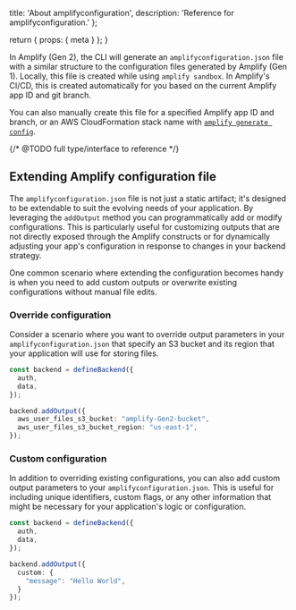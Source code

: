   title: 'About amplifyconfiguration',
  description: 'Reference for amplifyconfiguration.'
};

  return {
    props: {
      meta
    }
  };
}

In Amplify (Gen 2), the CLI will generate an `amplifyconfiguration.json` file with a similar structure to the configuration files generated by Amplify (Gen 1). Locally, this file is created while using `amplify sandbox`. In Amplify's CI/CD, this is created automatically for you based on the current Amplify app ID and git branch.

You can also manually create this file for a specified Amplify app ID and branch, or an AWS CloudFormation stack name with [`amplify generate config`](/gen2/reference/cli-commands#amplify-generate-config).

{/* @TODO full type/interface to reference */}

## Extending Amplify configuration file

The `amplifyconfiguration.json` file is not just a static artifact; it's designed to be extendable to suit the evolving needs of your application. By leveraging the `addOutput` method you can programmatically add or modify configurations.
This is particularly useful for customizing outputs that are not directly exposed through the Amplify constructs or for dynamically adjusting your app's configuration in response to changes in your backend strategy.

One common scenario where extending the configuration becomes handy is when you need to add custom outputs or overwrite existing configurations without manual file edits.

### Override configuration

Consider a scenario where you want to override output parameters in your `amplifyconfiguration.json` that specify an S3 bucket and its region that your application will use for storing files.

```ts title="amplify/backend.ts"
const backend = defineBackend({
  auth, 
  data, 
});

backend.addOutput({
  aws_user_files_s3_bucket: "amplify-Gen2-bucket",
  aws_user_files_s3_bucket_region: "us-east-1",
});

```

### Custom configuration

In addition to overriding existing configurations, you can also add custom output parameters to your `amplifyconfiguration.json`. This is useful for including unique identifiers, custom flags, or any other information that might be necessary for your application's logic or configuration.

```ts title="amplify/backend.ts"
const backend = defineBackend({
  auth, 
  data, 
});

backend.addOutput({
  custom: {
    "message": "Hello World",
  }
});
```
